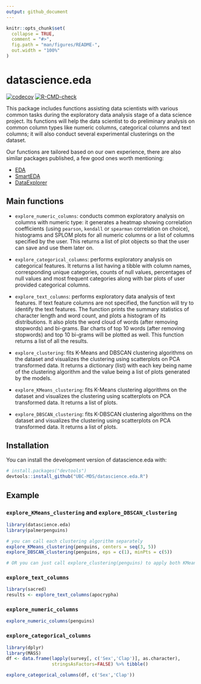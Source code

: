 ```yaml
---
output: github_document
---
```


<!-- README.md is generated from README.Rmd. Please edit that file -->

```r
knitr::opts_chunk$set(
  collapse = TRUE,
  comment = "#>",
  fig.path = "man/figures/README-",
  out.width = "100%"
)
```

# datascience.eda

<!-- badges: start -->
[![codecov](https://codecov.io/gh/UBC-MDS/datascience.eda.R/branch/main/graph/badge.svg?token=S73XLV3E83)](https://codecov.io/gh/UBC-MDS/datascience.eda.R)
[![R-CMD-check](https://github.com/UBC-MDS/datascience.eda.R/workflows/R-CMD-check/badge.svg)](https://github.com/UBC-MDS/datascience.eda.R/actions)
<!-- badges: end -->

This package includes functions assisting data scientists with various common tasks during the exploratory data analysis stage of a data science project. Its functions will help the data scientist to do preliminary analysis on common column types like numeric columns, categorical columns and text columns; it will also conduct several experimental clusterings on the dataset.

Our functions are tailored based on our own experience, there are also similar packages published, a few good ones worth mentioning:

- [EDA](https://cran.r-project.org/web/packages/dlookr/vignettes/EDA.html)
- [SmartEDA](https://cran.r-project.org/web/packages/SmartEDA/vignettes/SmartEDA.html)
- [DataExplorer](https://github.com/boxuancui/DataExplorer)

## Main functions
- `explore_numeric_columns`: conducts common exploratory analysis on columns with numeric type: it generates a heatmap showing correlation coefficients (using `pearson`, `kendall` or `spearman` correlation on choice), histograms and SPLOM plots for all numeric columns or a list of columns specified by the user. This returns a list of plot objects so that the user can save and use them later on.

-   `explore_categorical_columns`: performs exploratory analysis on categorical features. It returns a list having a tibble with column names, corresponding unique categories, counts of null values, percentages of null values and most frequent categories along with bar plots of user provided categorical columns.

- `explore_text_columns`: performs exploratory data analysis of text features. If text feature columns are not specified, the function will try to identify the text features. The function prints the summary statistics of character length and word count, and plots a histogram of its distributions. It also plots the word cloud of words (after removing stopwords) and bi-grams. Bar charts of top 10 words (after removing stopwords) and top 10 bi-grams will be plotted as well. This function returns a list of all the results.

- `explore_clustering`: fits K-Means and DBSCAN clustering algorithms on the dataset and visualizes the clustering using scatterplots on PCA transformed data. It returns a dictionary (list) with each key being name of the clustering algorithm and the value being a list of plots generated by the models.

- `explore_KMeans_clustering`: fits K-Means clustering algorithms on the dataset and visualizes the clustering using scatterplots on PCA transformed data. It returns a list of plots.

- `explore_DBSCAN_clustering`: fits K-DBSCAN clustering algorithms on the dataset and visualizes the clustering using scatterplots on PCA transformed data. It returns a list of plots.


## Installation

You can install the development version of datascience.eda with:

``` r
# install.packages("devtools")
devtools::install_github("UBC-MDS/datascience.eda.R")
```
## Example

### `explore_KMeans_clustering` and `explore_DBSCAN_clustering`

```r
library(datascience.eda)
library(palmerpenguins)

# you can call each clustering algorithm separately 
explore_KMeans_clustering(penguins, centers = seq(3, 5))
explore_DBSCAN_clustering(penguins, eps = c(1), minPts = c(5))

# OR you can just call explore_clustering(penguins) to apply both KMeans and DBSCAN at once

```

### `explore_text_columns`

```r

library(sacred)
results <- explore_text_columns(apocrypha)
```

### `explore_numeric_columns`

```r

explore_numeric_columns(penguins)
```


### `explore_categorical_columns`

```r

library(dplyr)
library(MASS)
df <- data.frame(lapply(survey[, c('Sex','Clap')], as.character),
                 stringsAsFactors=FALSE) %>% tibble()

explore_categorical_columns(df, c('Sex','Clap'))
```
